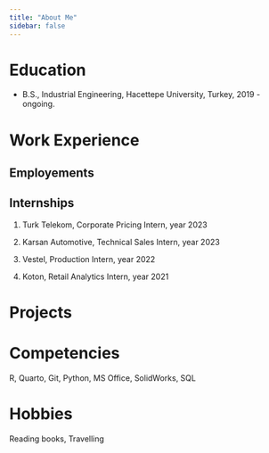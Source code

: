 ```yaml
---
title: "About Me"
sidebar: false 
---
```


# Education

-   B.S., Industrial Engineering, Hacettepe University, Turkey, 2019 - ongoing.

# Work Experience

## Employements

## Internships

1.  Turk Telekom, Corporate Pricing Intern, year 2023

2.  Karsan Automotive, Technical Sales Intern, year 2023

3.  Vestel, Production Intern, year 2022

4.  Koton, Retail Analytics Intern, year 2021

# Projects

# Competencies

R, Quarto, Git, Python, MS Office, SolidWorks, SQL

# Hobbies

Reading books, Travelling
